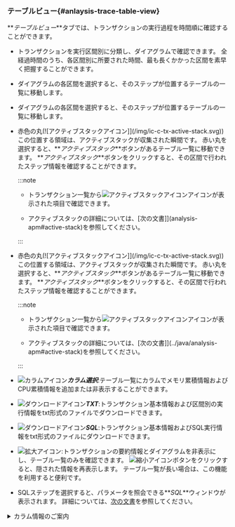 ### テーブルビュー{#anlaysis-trace-table-view}

**_テーブルビュー_**タブでは、トランザクションの実行過程を時間順に確認することができます。

<Xclude product='php,nodejs,golang'>

<ImgLang img="analysis-tx-table-view-mode.png" desc="テーブルビュー" />

</Xclude>

<InDoc product='php,nodejs,golang'>

<ImgLang img="analysis-tx-table-view-mode-none-actx.png" desc="テーブルビュー" />

</InDoc>

-   トランザクションを実行区間別に分類し、ダイアグラムで確認できます。 全経過時間のうち、各区間別に所要された時間、最も長くかかった区間を素早く把握することができます。

<Xclude product='php,nodejs,golang'>

-   ダイアグラムの各区間を選択すると、そのステップが位置するテーブルの一覧に移動します。

    <ImgLang img="analysis-tx-table-view-select-stack.png" desc="ステップ選択" />

</Xclude>

<InDoc product='php,nodejs,golang'>

-   ダイアグラムの各区間を選択すると、そのステップが位置するテーブルの一覧に移動します。

    <ImgLang img="analysis-tx-table-view-select-stack-none-actx.png" desc="ステップ選択" />

</InDoc>

<Xclude product='php,nodejs,golang,kubernetes'>

-   赤色の丸(![アクティブスタックアイコン]](/img/ic-c-tx-active-stack.svg))この位置する領域は、アクティブスタックが収集された瞬間です。 赤い丸を選択すると、**_アクティブスタック_**ボタンがあるテーブル一覧に移動できます。 **_アクティブスタック_**ボタンをクリックすると、その区間で行われたステップ情報を確認することができます。

    :::note

    -   トランザクション一覧から![アクティブスタックアイコン](/img/ic-s-active-stack.svg)アイコンが表示された項目で確認できます。

    -   アクティブスタックの詳細については、[次の文書]](analysis-apm#active-stack)を参照してください。

    :::

</Xclude>

<InDoc product='kubernetes'>

-   赤色の丸(![アクティブスタックアイコン]](/img/ic-c-tx-active-stack.svg))この位置する領域は、アクティブスタックが収集された瞬間です。 赤い丸を選択すると、**_アクティブスタック_**ボタンがあるテーブル一覧に移動できます。 **_アクティブスタック_**ボタンをクリックすると、その区間で行われたステップ情報を確認することができます。

    :::note

    -   トランザクション一覧から![アクティブスタックアイコン](/img/ic-s-active-stack.svg)アイコンが表示された項目で確認できます。

    -   アクティブスタックの詳細については、[次の文書]](../java/analysis-apm#active-stack)を参照してください。

    :::

</InDoc>

-   ![カラムアイコン](/img/ico-column.svg)**_カラム選択_**:テーブル一覧にカラムでメモリ累積情報およびCPU累積情報を追加または非表示することができます。

-   ![ダウンロードアイコン](/img/ico-download.svg)**_TXT_**:トランザクション基本情報および区間別の実行情報をtxt形式のファイルでダウンロードできます。

-   ![ダウンロードアイコン](/img/ico-download.svg)**_SQL_**:トランザクション基本情報およびSQL実行情報をtxt形式のファイルにダウンロードできます。

-   ![拡大アイコン](/img/ic-outside.svg):トランザクションの要約情報とダイアグラムを非表示にし、テーブル一覧のみを確認できます。 ![縮小アイコン](/img/ic-inside.svg)ボタンをクリックすると、隠された情報を再表示します。 テーブル一覧が長い場合は、この機能を利用すると便利です。

-   SQLステップを選択すると、パラメータを照会できる**_SQL_**ウィンドウが表示されます。 詳細については、[次の文書](#transaction-parameter)を参照してください。

<details>
<summary>カラム情報のご案内</summary>

-   **_No_**:ステップの発生順序

-   **_時間_**:各ステップの開始時刻

-   **_時間差_**:当該ステップの開始時刻から次のステップに移るまで待ち時間、外部要因により遅延する場合、経過時間と異なる場合があります。

-   **_経過_**:各メソッドの開始から終了までの所要時間

-   **_内容_**:該当ステップの詳細な実行内容

</details>
